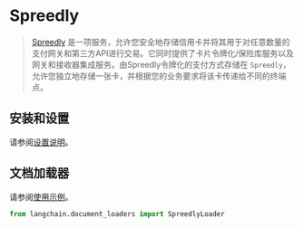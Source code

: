 # Spreedly

>[Spreedly](https://docs.spreedly.com/) 是一项服务，允许您安全地存储信用卡并将其用于对任意数量的支付网关和第三方API进行交易。它同时提供了卡片令牌化/保险库服务以及网关和接收器集成服务。由Spreedly令牌化的支付方式存储在 `Spreedly`，允许您独立地存储一张卡，并根据您的业务要求将该卡传递给不同的终端点。
 
## 安装和设置

请参阅[设置说明](/docs/modules/data_connection/document_loaders/integrations/spreedly.html)。

## 文档加载器

请参阅[使用示例](/docs/modules/data_connection/document_loaders/integrations/spreedly.html)。

```python
from langchain.document_loaders import SpreedlyLoader
```
